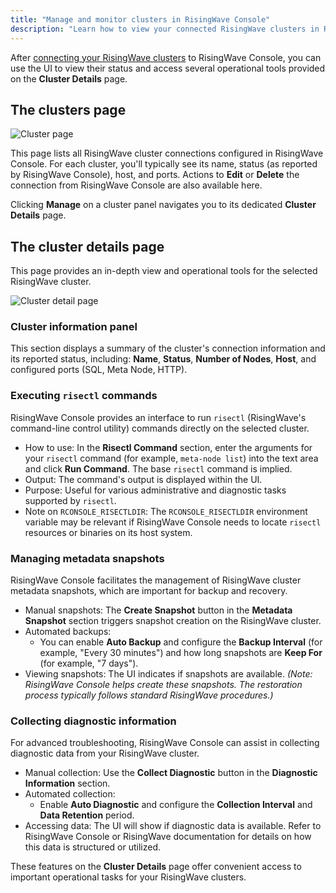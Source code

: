 ```yaml
---
title: "Manage and monitor clusters in RisingWave Console"
description: "Learn how to view your connected RisingWave clusters in RisingWave Console, access detailed information, and use its operational tools."
---
```


After [connecting your RisingWave clusters](/risingwave-console/connect-risingwave-clusters) to RisingWave Console, you can use the UI to view their status and access several operational tools provided on the **Cluster Details** page.

## The clusters page

![Cluster page](/images/risingwave-console/risingwave-console-cluster-page.png)

This page lists all RisingWave cluster connections configured in RisingWave Console. For each cluster, you'll typically see its name, status (as reported by RisingWave Console), host, and ports. Actions to **Edit** or **Delete** the connection from RisingWave Console are also available here.

Clicking **Manage** on a cluster panel navigates you to its dedicated **Cluster Details** page.

## The cluster details page

This page provides an in-depth view and operational tools for the selected RisingWave cluster.

![Cluster detail page](/images/risingwave-console/risingwave-console-cluster-details.png)

### Cluster information panel

This section displays a summary of the cluster's connection information and its reported status, including: **Name**, **Status**, **Number of Nodes**, **Host**, and configured ports (SQL, Meta Node, HTTP).

### Executing `risectl` commands

RisingWave Console provides an interface to run `risectl` (RisingWave's command-line control utility) commands directly on the selected cluster.

*   How to use: In the **Risectl Command** section, enter the arguments for your `risectl` command (for example, `meta-node list`) into the text area and click **Run Command**. The base `risectl` command is implied.
*   Output: The command's output is displayed within the UI.
*   Purpose: Useful for various administrative and diagnostic tasks supported by `risectl`.
*   Note on `RCONSOLE_RISECTLDIR`: The `RCONSOLE_RISECTLDIR` environment variable may be relevant if RisingWave Console needs to locate `risectl` resources or binaries on its host system.

### Managing metadata snapshots

RisingWave Console facilitates the management of RisingWave cluster metadata snapshots, which are important for backup and recovery.

*   Manual snapshots: The **Create Snapshot** button in the **Metadata Snapshot** section triggers snapshot creation on the RisingWave cluster.
*   Automated backups:
    *   You can enable **Auto Backup** and configure the **Backup Interval** (for example, "Every 30 minutes") and how long snapshots are **Keep For** (for example, "7 days").
*   Viewing snapshots: The UI indicates if snapshots are available.
    *(Note: RisingWave Console helps create these snapshots. The restoration process typically follows standard RisingWave procedures.)*

### Collecting diagnostic information

For advanced troubleshooting, RisingWave Console can assist in collecting diagnostic data from your RisingWave cluster.

*   Manual collection: Use the **Collect Diagnostic** button in the **Diagnostic Information** section.
*   Automated collection:
    *   Enable **Auto Diagnostic** and configure the **Collection Interval** and **Data Retention** period.
*   Accessing data: The UI will show if diagnostic data is available. Refer to RisingWave Console or RisingWave documentation for details on how this data is structured or utilized.

These features on the **Cluster Details** page offer convenient access to important operational tasks for your RisingWave clusters.